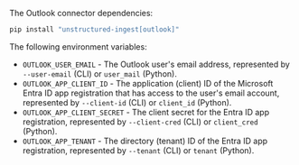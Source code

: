 The Outlook connector dependencies:

```bash CLI, Python
pip install "unstructured-ingest[outlook]"
```


<AdditionalIngestDependencies />

The following environment variables:

- `OUTLOOK_USER_EMAIL` - The Outlook user's email address, represented by `--user-email` (CLI) or `user_mail` (Python).
- `OUTLOOK_APP_CLIENT_ID` - The application (client) ID of the Microsoft Entra ID app registration that has access to the user's email account, represented by `--client-id` (CLI) or `client_id` (Python).
- `OUTLOOK_APP_CLIENT_SECRET` - The client secret for the Entra ID app registration, represented by `--client-cred` (CLI) or `client_cred` (Python).
- `OUTLOOK_APP_TENANT` - The directory (tenant) ID of the Entra ID app registration, represented by `--tenant` (CLI) or `tenant` (Python).
